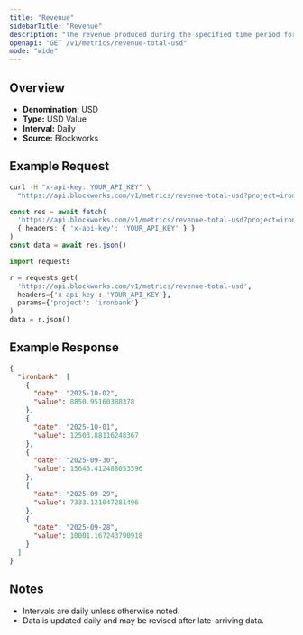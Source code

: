 ```yaml
---
title: "Revenue"
sidebarTitle: "Revenue"
description: "The revenue produced during the specified time period for given project."
openapi: "GET /v1/metrics/revenue-total-usd"
mode: "wide"
---
```


## Overview

- **Denomination:** USD
- **Type:** USD Value
- **Interval:** Daily
- **Source:** Blockworks

## Example Request

<CodeGroup>

```bash cURL
curl -H "x-api-key: YOUR_API_KEY" \
  "https://api.blockworks.com/v1/metrics/revenue-total-usd?project=ironbank"
```

```typescript TypeScript
const res = await fetch(
  'https://api.blockworks.com/v1/metrics/revenue-total-usd?project=ironbank',
  { headers: { 'x-api-key': 'YOUR_API_KEY' } }
)
const data = await res.json()
```

```python Python
import requests

r = requests.get(
  'https://api.blockworks.com/v1/metrics/revenue-total-usd',
  headers={'x-api-key': 'YOUR_API_KEY'},
  params={'project': 'ironbank'}
)
data = r.json()
```

</CodeGroup>

## Example Response

```json
{
  "ironbank": [
    {
      "date": "2025-10-02",
      "value": 8850.95160388378
    },
    {
      "date": "2025-10-01",
      "value": 12503.88116248367
    },
    {
      "date": "2025-09-30",
      "value": 15646.412488053596
    },
    {
      "date": "2025-09-29",
      "value": 7333.121047281496
    },
    {
      "date": "2025-09-28",
      "value": 10001.167243790918
    }
  ]
}
```

## Notes
- Intervals are daily unless otherwise noted.
- Data is updated daily and may be revised after late-arriving data.